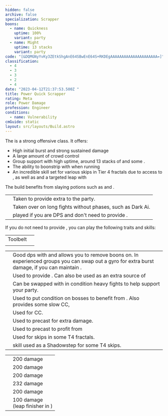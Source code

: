 ```yaml
---
hidden: false
archive: false
specialization: Scrapper
boons:
  - name: Quickness
    uptime: 100%
    variant: party
  - name: Might
    uptime: 13 stacks
    variant: party
code: "[&DQMGNyYvKy3ZEtkShgAnE64SBwEnE64S+RKDEgAAAAAAAAAAAAAAAAAAAAA=]"
classification:
  - 4
  - 3
  - 3
  - 2
  - 4
date: "2023-04-12T21:37:53.500Z "
title: Power Quick Scrapper
rating: Meta
role: Power Damage
profession: Engineer
conditions:
  - name: Vulnerability
cmGuide: static
layout: src/layouts/Build.astro
---
```


The <Specialization text="Power Quick Scrapper" name="Scrapper"/> is a strong offensive <Boon name="Quickness"/> class.
It offers:

- High initial burst and strong sustained damage
- A large amount of crowd control
- Group support with high <Condition name="Vulnerability"/> uptime, around 13 stacks of <Boon name="Might"/> and some <Boon name="Protection"/>.
- The ability to boonstrip with <Skill name="Detonate Mine Field"/> when running <Skill name="Throw Mine"/>
- An incredible skill set for various skips in Tier 4 fractals due to access to <Effect name="Stealth"/>, as well as <Effect name="Superspeed"/> and a targeted leap with <Skill name="Jump Shot"/>

The build benefits from slaying potions such as <Item name="Powerful Potion of slaying scarlets armies"/> and <Item name="Impact" type="Sigil"/>.

<Divider text="Equipment"/>

<CharacterWithAr>  
<Character title="" gear='{"attributes":{"profession":"Engineer","specialization":"Scrapper","data":{"Health":20522,"Armor":2343,"Power":3631,"Precision":1960,"Toughness":1225,"Vitality":1460,"Ferocity":1605,"Condition Damage":750,"Expertise":0,"Concentration":500,"Healing Power":0,"Agony Resistance":150,"Condition Duration":0,"Boon Duration":0.33333333333333337,"Critical Chance":1.0571428571428572,"Critical Damage":2.5700000000000003,"Power Coefficient":2683,"Power2 Coefficient":0,"Burning Coefficient":0.62,"Bleeding Coefficient":8.11,"Poison Coefficient":4.17,"Torment Coefficient":0,"Confusion Coefficient":0,"Flat DPS":0,"Bleeding Duration":0.33,"Siphon Base Coefficient":139.75,"Effective Power":30280.605319783455,"NonCrit Effective Power":11782.336700304844,"Power DPS":31283.35158759299,"Power2 DPS":0,"Siphon DPS":139.75,"Bleeding Damage":96.3125,"Bleeding Stacks":10.7863,"Bleeding DPS":1038.85551875,"Burning Damage":355.421875,"Burning Stacks":0.62,"Burning DPS":220.3615625,"Confusion Damage":118.665625,"Confusion Stacks":0,"Confusion DPS":0,"Poison Damage":112.84375,"Poison Stacks":4.17,"Poison DPS":470.55843749999997,"Torment Damage":142.74375,"Torment Stacks":0,"Torment DPS":0,"Damage":33152.87710634299,"Effective Health":95687653.7313433,"Survivability":48646.49401695135,"Effective Healing":390,"Healing":390}},"armor":{"weight":"Medium","helmAffix":"Berserker","helmRuneId":24836,"helmRune":"Scholar","helmRuneCount":6,"helmInfusionId":37131,"shouldersAffix":"Berserker","shouldersRuneId":24836,"shouldersRune":"Scholar","shouldersRuneCount":6,"shouldersInfusionId":37131,"coatAffix":"Berserker","coatRuneId":24836,"coatRune":"Scholar","coatRuneCount":6,"coatInfusionId":37131,"glovesAffix":"Berserker","glovesRuneId":24836,"glovesRune":"Scholar","glovesRuneCount":6,"glovesInfusionId":37131,"leggingsAffix":"Berserker","leggingsRuneId":24836,"leggingsRune":"Scholar","leggingsRuneCount":6,"leggingsInfusionId":37131,"bootsAffix":"Berserker","bootsRuneId":24836,"bootsRune":"Scholar","bootsRuneCount":6,"bootsInfusionId":37131},"weapon":{"weapon1MainId":30690,"weapon1MainType":"Hammer","weapon1MainSigil1Id":24615,"weapon1MainAffix":"Berserker","weapon1MainInfusion1Id":37131,"weapon1MainInfusion2Id":37131,"weapon1MainSigil2Id":24868,"weapon2MainInfusion2Id":37131,"weapon2MainSigil2Id":24868},"backAndTrinket":{"backItemAffix":"Berserker","backItemInfusion1Id":37131,"backItemInfusion2Id":37131,"amuletAffix":"Berserker","ring1Affix":"Berserker","ring1Infusion1Id":37131,"ring1Infusion2Id":37131,"ring1Infusion3Id":37131,"ring2Affix":"Berserker","ring2Infusion1Id":37131,"ring2Infusion2Id":37131,"ring2Infusion3Id":37131,"accessory1Affix":"Berserker","accessory1InfusionId":37131,"accessory2Affix":"Berserker","accessory2InfusionId":37131},"consumables":{"foodId":91805,"utilityId":77569},"skills":{"healId":30357,"utility1Id":5805,"utility2Id":29921,"utility3Id":31248,"eliteId":""},"assumedBuffs":{"value":[{"id":"might","type":"Boon"},{"id":"fury","type":"Boon"},{"id":"protection","type":"Boon"},{"id":"vulnerability","type":"Condition"},{"id":"jade-bot","gw2id":96613,"type":"Item"},{"id":"omnipotion","gw2id":79722,"type":"Item"}]},"traits":{"selection":[[1914,1923,526],[1882,1892,1947],[1917,1860,2052]],"lines":[38,6,43]}}'>

</Character>
</CharacterWithAr>

<Divider text="Build"/>

<Grid>
<GridItem sm="7">
<Traits traits1Id="6" traits1="Explosives" traits1SelectedIds="1882,1892,1947" traits2Id="38" traits2="Firearms" traits2SelectedIds="1914,1923,526" traits3Id="43" traits3="Scrapper" traits3SelectedIds="1917,1860,2052"/>
<Card title="Situational Traits">

|                                                              |                                                                                             |
| ------------------------------------------------------------ | ------------------------------------------------------------------------------------------- |
| <Trait name="Pinpoint Distribution" size="big" disableText/> | Taken to provide extra <Boon name="Might"/> to the party.                                   |
| <Trait name="Aim Assisted Rocket" size="big" disableText/>   | Taken over <Trait name="Explosive Temper"/> on long fights without phases, such as Dark Ai. |
| <Trait name="Applied Force" size="big" disableText/>         | played if you are DPS and don't need to provide <Boon name="Quickness"/>.                   |

</Card>
<Card title="DPS Scrapper">

If you do not need to provide <Boon name="Quickness"/>, you can play the following traits and skills:

<Traits traits1="Scrapper" traits1SelectedIds="1917,1860,1849" unembossed/>
<Skills heal="AED" utility1="Grenade Kit" utility2="Throw Mine" utility3="Shredder Gyro" elite="Elite Mortar Kit"/>
</Card>
</GridItem>
<GridItem sm="5">
<Card title="Additional Skills">

|                                           |                                                                                                                                                                                                                   |
| ----------------------------------------- | ----------------------------------------------------------------------------------------------------------------------------------------------------------------------------------------------------------------- |
| Toolbelt                                  | <Skill id="29505" size="big" disableText/><Skill id="6172" size="big" disableText/><Skill id="31167" size="big" disableText/><Skill id="29665" size="big" disableText/><Skill id="56921" size="big" disableText/> |
| <Skill id="6020" size="big" disableText/> | <Skill id="5882" size="big" disableText/><Skill id="5807" size="big" disableText/><Skill id="5808" size="big" disableText/><Skill id="5809" size="big" disableText/><Skill id="5806" size="big" disableText/>     |

</Card>

<Card title="Situatonal Skills">

|                                                         |                                                                                                                                                                                                                                       |
| ------------------------------------------------------- | ------------------------------------------------------------------------------------------------------------------------------------------------------------------------------------------------------------------------------------- |
| <Skill name="throwmine" size="big" disableText/>        | Good dps with <Skill name="minefield" /> and allows you to remove boons on<Instability name="No Pain, No Gain"/>. In experienced groups you can swap out a gyro for extra burst damage, if you can maintain <Boon name="Quickness"/>. |
| <Skill name="Sneak Gyro" size="big" disableText/>       | Used to provide <Effect name="Stealth"/>. Can also be used as an extra source of <Boon name="Quickness"/>                                                                                                                             |
| <Skill name="Purge Gyro" size="big" disableText/>       | Can be swapped with <Skill name="Shredder Gyro"/> in condition heavy fights to help support your party.                                                                                                                               |
| <Skill name="Elite Mortar Kit" size="big" disableText/> | Used to put condition on bosses to benefit from <Trait name="Modified Ammunition"/>. Also provides some slow CC,                                                                                                                       |
| <Skill name="Supply Crate" size="big" disableText/>     | Used for CC.                                                                                                                                                                                                                          |
| <Skill name="Bomb Kit" size="big" disableText/>         | Used to precast <Skill name="Big ol Bomb"/> for extra damage.                                                                                                                                                                         |
| <Skill name="Bulwark Gyro" size="big" disableText/>     | Used to precast <Skill name="Defense Field"/> to profit from <Trait name="Object in Motion"/>                                                                                                                                         |
| <Skill name="Rocket Boots" size="big" disableText/>     | Used for skips in some T4 fractals.                                                                                                                                                                                                   |
| <Skill name="Shift Signet" size="big" disableText/>     | <Specialization name="Mechanist"/> skill used as a Shadowstep for some T4 skips.                                                                                                                                                      |

</Card>
<Card title="Defiance Bar Damage">

|                                                                            |                                                                    |
| -------------------------------------------------------------------------- | ------------------------------------------------------------------ |
| <Skill name="thunderclap" profession="engineer" size="big" disableText/>   | 200 damage                                                         |
| <Skill name="sparecapacitor" size="big" disableText/>                      | 200 damage                                                         |
| <Skill name="supplycrate" size="big" disableText/>                         | 200 damage                                                         |
| <Skill name="blastgyro" size="big" disableText/>                           | 232 damage                                                         |
| <Skill name="throwmine" profession="engineer" size="big" disableText/>     | 200 damage                                                         |
| <Skill name="Rocket Charge" profession="engineer" size="big" disableText/> | 100 damage <br/> (leap finisher in <Skill name="sparecapacitor"/>) |

</Card>
</GridItem>
</Grid>
